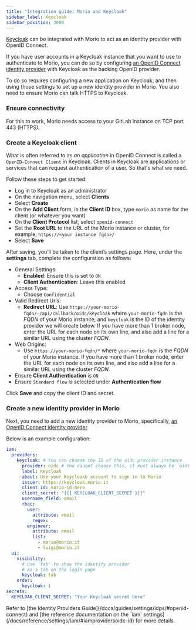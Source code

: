 ```yaml
---
title: "Integration guide: Morio and Keycloak"
sidebar_label: Keycloak
sidebar_position: 3000
---
```


[Keycloak](https://www.keycloak.org/) can be integrated with Morio to act as an
identity provider with OpenID Connect.

If you have user accounts in a Keycloak instance that you want to use to
authenticate to Morio, you can do so by configuring [an OpenID Connect identity
provider](/docs/guides/settings/idps/#openid-connect) with Keycloak as the
backing OpenID provider.

To do so requires configuring a new application on Keycloak, and then using those
settings to set up a new identity provider in Morio. You also need to ensure
Morio can talk HTTPS to Keycloak.

### Ensure connectivity

For this to work, Morio needs access to your GitLab instance on TCP port 443
(HTTPS).

### Create a Keycloak client

What is often referred to as _an application_ in OpenID Connect is called
a `OpenID-Connect Client` in Keycloak. Clients in Keycloak are applications
or services that can request authentication of a user. So that's what we need.

Follow these steps to get started:

 - Log in to Keycloak as an administrator
 - On the navigation menu, select **Clients**
 - Select **Create**
 - On the **Add Client** form, in the **Client ID** box, type `morio` as name for the client (or whatever you want)
 - On the **Client Protocol** list, select `openid-connect`
 - Set the **Root URL** to the URL of the Morio instance or cluster, for example, `https://<your instance fqdn>/`
 - Select **Save**

After saving, you’ll be taken to the client’s settings page. Here, under the
**settings** tab, complete the configuration as follows:

- General Settings:
  - **Enabled**: Ensure this is set to `ON`
  - **Client Authentication**: Leave this enabled
- Access Type:
  - Choose `Confidential`
- Valid Redirect Uris:
  - **Redirect URL**: Use
    `https://your-morio-fqdn/-/api/callback/oidc/keycloak` where
    `your-morio-fqdn` is the _FQDN_ of your Morio instance, and `keycloak` is
    the ID of the identity provider we will create below. If you have more than
    1 broker node, enter the URL for each node on its own line, and also add a
    line for a similar URL using the cluster _FQDN_.
- Web Origins:
  -  Use `https://your-morio-fqdn/*` where `your-morio-fqdn` is the _FQDN_ of
     your Morio instance.  If you have more than 1 broker node, enter the URL
     for each node on its own line, and also add a line for a similar URL using
     the cluster _FQDN_.
- Ensure **Client Authentication** is `ON`
- Ensure `Standard flow` is selected under **Authentication flow**

Click **Save** and copy the client ID and secret.

### Create a new identity provider in Morio

Next, you need to add a new identity provider to Morio, specifically, [an
OpenID Connect identity provider](/docs/guides/settings/idps/#openid-connect).

Below is an example configuration:

```yaml
iam:
  providers:
    keycloak: # You can choose the ID of the oidc provider instance
      provider: oidc # You cannot choose this, it must always be `oidc`
      label: Keycloak
      about: Use your Keycloakb account to sign in to Morio
      issuer: https://keycloak.morio.it
      client_id: morio-id-here
      client_secret: "{{{ KEYCLOAK_CLIENT_SECRET }}}"
      username_field: email
      rbac:
        user:
          attribute: email
          regex: .
        engineer:
          attribute: email
          list:
            - mario@morio.it
            - luigi@morio.it
  ui:
    visibility:
      # Use 'tab' to show the identity provider
      # as a tab on the login page
      keycloak: tab
    order:
      keycloak: 1
secrets:
  KEYCLOAK_CLIENT_SECRET: "Your Keycloak secret here"
```

<Tip>
Refer to [the Identity Providers Guide](/docs/guides/settings/idps/#openid-connect) and [the
reference documentation on the `iam`
settings](/docs/reference/settings/iam/#iamprovidersoidc-id) for more details.
</Tip>

